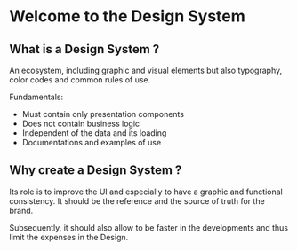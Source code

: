
<Meta title="Introduction" />

# Welcome to the Design System

## What is a Design System ?

An ecosystem, including graphic and visual elements but also typography, color codes and common rules of use.

Fundamentals:
- Must contain only presentation components
- Does not contain business logic
- Independent of the data and its loading
- Documentations and examples of use

## Why create a Design System ?

Its role is to improve the UI and especially to have a graphic and functional consistency. It should be the reference and the source of truth for the brand.

Subsequently, it should also allow to be faster in the developments and thus limit the expenses in the Design.

